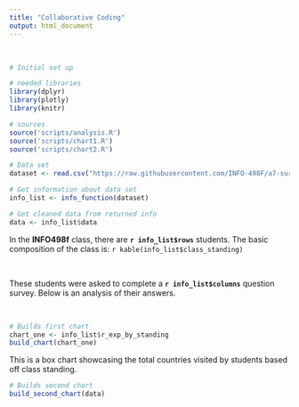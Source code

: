 ```yaml
---
title: "Collaborative Coding"
output: html_document
---
```


&nbsp;

```r
# Initial set up

# needed libraries
library(dplyr)
library(plotly)
library(knitr)

# sources
source('scripts/analysis.R')
source('scripts/chart1.R')
source('scripts/chart2.R')

# Data set
dataset <- read.csv("https://raw.githubusercontent.com/INFO-498F/a7-survey-data/master/intro_survey_data.csv")

# Get information about data set
info_list <- info_function(dataset)

# Get cleaned data from returned info
data <- info_list$data
```

In the **INFO498f** class, there are **`r info_list$rows`** students. The basic composition of the class is:
`r kable(info_list$class_standing)`

&nbsp;

These students were asked to complete a **`r info_list$columns`** question survey. Below is an analysis of their
answers.

&nbsp;

```r
# Builds first chart
chart_one <- info_list$r_exp_by_standing
build_chart(chart_one)

```



This is a box chart showcasing the total countries visited by students based off class standing.
```r
# Builds second chart
build_second_chart(data)
```